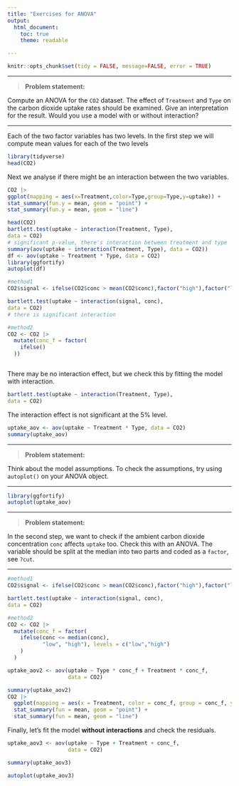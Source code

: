 ```yaml
---
title: "Exercises for ANOVA"
output: 
  html_document: 
    toc: true
    theme: readable

---
```



```r
knitr::opts_chunk$set(tidy = FALSE, message=FALSE, error = TRUE)

```




---

> __Problem  statement:__


Compute an ANOVA for the `CO2` dataset. The effect of `Treatment` and `Type` on the carbon dioxide uptake rates should be examined. Give an interpretation for the result. Would you use a model with or without interaction?

---




Each of the two factor variables has two levels. In the first step we will compute mean values for each of the two levels

```r
library(tidyverse)
head(CO2)

```



Next we analyse if there might be an interaction between the two variables.

```r
CO2 |> 
ggplot(mapping = aes(x=Treatment,color=Type,group=Type,y=uptake)) +
stat_summary(fun.y = mean, geom = "point") +
stat_summary(fun.y = mean, geom = "line")

head(CO2)
bartlett.test(uptake ~ interaction(Treatment, Type),
data = CO2)
# significant p-value, there's interaction between treatment and type
summary(aov(uptake ~ interaction(Treatment, Type), data = CO2))
df <- aov(uptake ~ Treatment * Type, data = CO2)
library(ggfortify)
autoplot(df)

#method1
CO2$signal <- ifelse(CO2$conc > mean(CO2$conc),factor("high"),factor("low"))

bartlett.test(uptake ~ interaction(signal, conc),
data = CO2)
# there is significant interaction

#method2
CO2 <- CO2 |>
  mutate(conc_f = factor(
    ifelse()
  ))



```



There may be no interaction effect, but we check this by fitting the model with interaction.

```r
bartlett.test(uptake ~ interaction(Treatment, Type),
data = CO2)

```

The interaction effect is not significant at the 5% level.

```r
uptake_aov <- aov(uptake ~ Treatment * Type, data = CO2)
summary(uptake_aov)
```


---

> __Problem  statement:__


Think about the model assumptions. To check the assumptions, try using `autoplot()` on your ANOVA object.

---



```r
library(ggfortify)
autoplot(uptake_aov)

```







---

> __Problem  statement:__


In the second step, we want to check if the ambient carbon dioxide concentration `conc` affects `uptake` too. Check this with an ANOVA. The variable should be split at the median into two parts and coded as a `factor`, see `?cut`.



---

```r
#method1
CO2$signal <- ifelse(CO2$conc > mean(CO2$conc),factor("high"),factor("low"))

bartlett.test(uptake ~ interaction(signal, conc),
data = CO2)

#method2
CO2 <- CO2 |> 
  mutate(conc_f = factor(
    ifelse(conc <= median(conc),
           "low", "high"), levels = c("low","high")
    )
  )

uptake_aov2 <- aov(uptake ~ Type * conc_f + Treatment * conc_f, 
                   data = CO2)

summary(uptake_aov2)
CO2 |> 
  ggplot(mapping = aes(x = Treatment, color = conc_f, group = conc_f, y = uptake)) +
  stat_summary(fun = mean, geom = "point") +
  stat_summary(fun = mean, geom = "line")
```



Finally, let's fit the model **without interactions** and check the residuals.

```r
uptake_aov3 <- aov(uptake ~ Type + Treatment + conc_f, 
                   data = CO2)

summary(uptake_aov3)
```


```r
autoplot(uptake_aov3)

```

